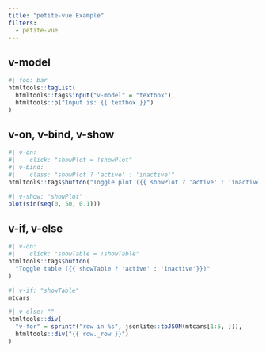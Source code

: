 ```yaml
---
title: "petite-vue Example"
filters:
  - petite-vue
---
```


:::{v-scope="{ showPlot: false, showTable: false, textbox: '' }"}

## v-model

```r
#| foo: bar
htmltools::tagList(
  htmltools::tags$input("v-model" = "textbox"),
  htmltools::p("Input is: {{ textbox }}")
)
```

## v-on, v-bind, v-show
```r
#| v-on:
#|    click: "showPlot = !showPlot"
#| v-bind:
#|    class: "showPlot ? 'active' : 'inactive'"
htmltools::tags$button("Toggle plot ({{ showPlot ? 'active' : 'inactive'}})")
```

```r
#| v-show: "showPlot"
plot(sin(seq(0, 50, 0.1)))
```


## v-if, v-else

```r
#| v-on:
#|    click: "showTable = !showTable"
htmltools::tags$button(
  "Toggle table ({{ showTable ? 'active' : 'inactive'}})"
)
```

```r
#| v-if: "showTable"
mtcars
```

```r
#| v-else: ""
htmltools::div(
  "v-for" = sprintf("row in %s", jsonlite::toJSON(mtcars[1:5, ])),
  htmltools::div("{{ row._row }}")
)
```

:::